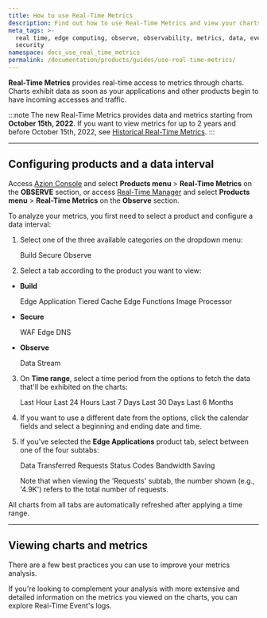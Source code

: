 ```yaml
---
title: How to use Real-Time Metrics
description: Find out how to use Real-Time Metrics and view your charts on Azion.
meta_tags: >-
  real time, edge computing, observe, observability, metrics, data, events,
  security
namespace: docs_use_real_time_metrics
permalink: /documentation/products/guides/use-real-time-metrics/
---
```



<InterfaceNote />

**Real-Time Metrics** provides real-time access to metrics through charts. Charts exhibit data as soon as your applications and other products begin to have incoming accesses and traffic.

<LinkButton link="/en/documentation/products/observe/real-time-metrics/" label="go to Real-Time Metrics reference" severity="secondary" />

:::note
The new Real-Time Metrics provides data and metrics starting from **October 15th, 2022**. If you want to view metrics for up to 2 years and before October 15th, 2022, see [Historical Real-Time Metrics](/en/documentation/products/observe/historical-real-time-metrics/).
:::

---

## Configuring products and a data interval

Access [Azion Console](https://console.azion.com) and select **Products menu** > **Real-Time Metrics** on the **OBSERVE** section, or access [Real-Time Manager](https://manager.azion.com/) and select **Products menu** > **Real-Time Metrics** on the **Observe** section.

To analyze your metrics, you first need to select a product and configure a data interval:

1. Select one of the three available categories on the dropdown menu:

    <Tag severity="info" client:only="vue">Build</Tag> <Tag severity="info" client:only="vue">Secure</Tag> <Tag severity="info" client:only="vue">Observe</Tag>

2. Select a tab according to the product you want to view:

-  **Build**

    <Tag severity="info" client:only="vue">Edge Application</Tag> <Tag severity="info" client:only="vue">Tiered Cache</Tag> <Tag severity="info" client:only="vue">Edge Functions</Tag> <Tag severity="info" client:only="vue">Image Processor</Tag>

- **Secure**

    <Tag severity="info" client:only="vue">WAF</Tag> <Tag severity="info" client:only="vue">Edge DNS</Tag>

- **Observe**

    <Tag severity="info" client:only="vue">Data Stream</Tag>

3. On **Time range**, select a time period from the options to fetch the data that'll be exhibited on the charts:

    <Tag severity="info" client:only="vue">Last Hour</Tag> <Tag severity="info" client:only="vue">Last 24 Hours</Tag> <Tag severity="info" client:only="vue">Last 7 Days</Tag> <Tag severity="info" client:only="vue">Last 30 Days</Tag> <Tag severity="info" client:only="vue">Last 6 Months</Tag>

4. If you want to use a different date from the options, click the calendar fields and select a beginning and ending date and time.
5. If you've selected the **Edge Applications** product tab, select between one of the four subtabs:

    <Tag severity="info" client:only="vue">Data Transferred</Tag> <Tag severity="info" client:only="vue">Requests</Tag> <Tag severity="info" client:only="vue">Status Codes</Tag> <Tag severity="info" client:only="vue">Bandwidth Saving</Tag>

    Note that when viewing the 'Requests' subtab, the number shown (e.g., '4.9K') refers to the total number of requests.

All charts from all tabs are automatically refreshed after applying a time range.

---

## Viewing charts and metrics

There are a few best practices you can use to improve your metrics analysis.

<LinkButton link="/en/documentation/products/guides/observe/analyze-metrics/" label="go to analyze metrics guide" severity="secondary" target="_blank" />

If you're looking to complement your analysis with more extensive and detailed information on the metrics you viewed on the charts, you can explore Real-Time Event's logs.

<LinkButton link="/en/documentation/products/observe/real-time-events/" label="go to Real-Time Events reference" severity="secondary" />
